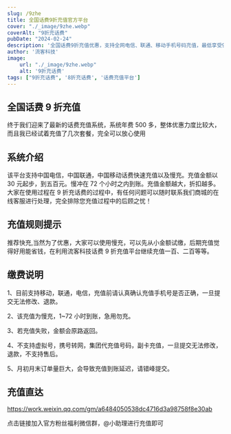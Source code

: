 ```yaml
---
slug: /9zhe
title: 全国话费9折充值官方平台
cover: "./_image/9zhe.webp"
coverAlt: "9折充话费"
pubDate: "2024-02-24"
description: '全国话费9折充值优惠，支持全网电信、联通、移动手机号码充值，最低享受9折充话费'
author: '流客科技'
image:
    url: "./_image/9zhe.webp"
    alt: '9折充话费'
tags: ["9折充话费", '8折充话费', '话费充值平台']
---
```


## 全国话费 9 折充值

终于我们迎来了最新的话费充值系统，系统年费 500 多，整体优惠力度比较大，而且我已经试着充值了几次套餐，完全可以放心使用

## 系统介绍

该平台支持中国电信，中国联通，中国移动话费快速充值以及慢充。充值金额以 30 元起步，到五百元。慢冲在 72 个小时之内到账。充值金额越大，折扣越多。大家在使用过程在 9 折充话费的过程中，有任何问题可以随时联系我们商城的在线客服进行处理，完全排除您充值过程中的后顾之忧！

## 充值规则提示

推荐快充,当然为了优惠，大家可以使用慢充，可以先从小金额试缴，后期充值觉得好用能省钱，在利用流客科技话费 9 折充值平台继续充值一百、二百等等。

## 缴费说明

1、目前支持移动，联通，电信，充值前请认真确认充值手机号是否正确，一旦提交无法修改、退款。

2、该充值为慢充，1~72 小时到账，急用勿充。

3、若充值失败，金额会原路返回。

4、不支持虚拟号，携号转网，集团代充值号码，副卡充值，一旦提交无法修改，退款，不支持售后。

5、月初月末订单量巨大，会导致充值到账延迟，请错峰提交。

## 充值直达

https://work.weixin.qq.com/gm/a6484050538dc4716d3a98758f8e30ab

点击链接加入官方粉丝福利微信群，@小助理进行充值即可
